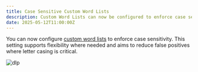 ```yaml
---
title: Case Sensitive Custom Word Lists
description: Custom Word Lists can now be configured to enforce case sensitivity.
date: 2025-05-12T11:00:00Z
---
```


You can now configure [custom word lists](/cloudflare-one/policies/data-loss-prevention/datasets/#custom-wordlist) to enforce case sensitivity. This setting supports flexibility where needed and aims to reduce false positives where letter casing is critical.

![dlp](~/assets/images/changelog/dlp/case-sesitive-cwl.png)
